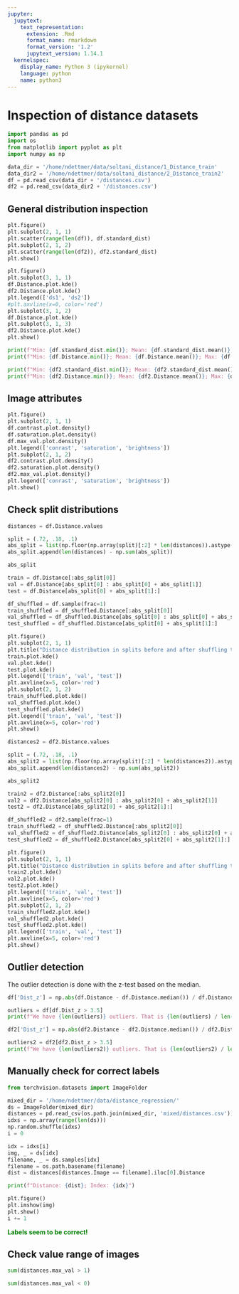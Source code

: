 ```yaml
---
jupyter:
  jupytext:
    text_representation:
      extension: .Rmd
      format_name: rmarkdown
      format_version: '1.2'
      jupytext_version: 1.14.1
  kernelspec:
    display_name: Python 3 (ipykernel)
    language: python
    name: python3
---
```


# Inspection of distance datasets

```python
import pandas as pd
import os
from matplotlib import pyplot as plt
import numpy as np
```

```python
data_dir = '/home/ndettmer/data/soltani_distance/1_Distance_train'
data_dir2 = '/home/ndettmer/data/soltani_distance/2_Distance_train2'
df = pd.read_csv(data_dir + '/distances.csv')
df2 = pd.read_csv(data_dir2 + '/distances.csv')
```

## General distribution inspection

```python
plt.figure()
plt.subplot(2, 1, 1)
plt.scatter(range(len(df)), df.standard_dist)
plt.subplot(2, 1, 2)
plt.scatter(range(len(df2)), df2.standard_dist)
plt.show()
```

```python
plt.figure()
plt.subplot(3, 1, 1)
df.Distance.plot.kde()
df2.Distance.plot.kde()
plt.legend(['ds1', 'ds2'])
#plt.axvline(x=0, color='red')
plt.subplot(3, 1, 2)
df.Distance.plot.kde()
plt.subplot(3, 1, 3)
df2.Distance.plot.kde()
plt.show()
```

```python
print(f"Min: {df.standard_dist.min()}; Mean: {df.standard_dist.mean()}; Max: {df.standard_dist.max()}")
print(f"Min: {df.Distance.min()}; Mean: {df.Distance.mean()}; Max: {df.Distance.max()}")
```

```python
print(f"Min: {df2.standard_dist.min()}; Mean: {df2.standard_dist.mean()}; Max: {df2.standard_dist.max()}")
print(f"Min: {df2.Distance.min()}; Mean: {df2.Distance.mean()}; Max: {df2.Distance.max()}")
```

## Image attributes

```python
plt.figure()
plt.subplot(2, 1, 1)
df.contrast.plot.density()
df.saturation.plot.density()
df.max_val.plot.density()
plt.legend(['conrast', 'saturation', 'brightness'])
plt.subplot(2, 1, 2)
df2.contrast.plot.density()
df2.saturation.plot.density()
df2.max_val.plot.density()
plt.legend(['conrast', 'saturation', 'brightness'])
plt.show()
```

## Check split distributions

```python
distances = df.Distance.values
```

```python
split = (.72, .18, .1)
abs_split = list(np.floor(np.array(split)[:2] * len(distances)).astype(np.int32))
abs_split.append(len(distances) - np.sum(abs_split))
```

```python
abs_split
```

```python
train = df.Distance[:abs_split[0]]
val = df.Distance[abs_split[0] : abs_split[0] + abs_split[1]]
test = df.Distance[abs_split[0] + abs_split[1]:]
```

```python
df_shuffled = df.sample(frac=1)
train_shuffled = df_shuffled.Distance[:abs_split[0]]
val_shuffled = df_shuffled.Distance[abs_split[0] : abs_split[0] + abs_split[1]]
test_shuffled = df_shuffled.Distance[abs_split[0] + abs_split[1]:]
```

```python
plt.figure()
plt.subplot(2, 1, 1)
plt.title("Distance distribution in splits before and after shuffling the whole dataset")
train.plot.kde()
val.plot.kde()
test.plot.kde()
plt.legend(['train', 'val', 'test'])
plt.axvline(x=5, color='red')
plt.subplot(2, 1, 2)
train_shuffled.plot.kde()
val_shuffled.plot.kde()
test_shuffled.plot.kde()
plt.legend(['train', 'val', 'test'])
plt.axvline(x=5, color='red')
plt.show()
```

```python
distances2 = df2.Distance.values
```

```python
split = (.72, .18, .1)
abs_split2 = list(np.floor(np.array(split)[:2] * len(distances2)).astype(np.int32))
abs_split.append(len(distances2) - np.sum(abs_split2))
```

```python
abs_split2
```

```python
train2 = df2.Distance[:abs_split2[0]]
val2 = df2.Distance[abs_split2[0] : abs_split2[0] + abs_split2[1]]
test2 = df2.Distance[abs_split2[0] + abs_split2[1]:]
```

```python
df_shuffled2 = df2.sample(frac=1)
train_shuffled2 = df_shuffled2.Distance[:abs_split2[0]]
val_shuffled2 = df_shuffled2.Distance[abs_split2[0] : abs_split2[0] + abs_split2[1]]
test_shuffled2 = df_shuffled2.Distance[abs_split2[0] + abs_split2[1]:]
```

```python
plt.figure()
plt.subplot(2, 1, 1)
plt.title("Distance distribution in splits before and after shuffling the whole dataset (2)")
train2.plot.kde()
val2.plot.kde()
test2.plot.kde()
plt.legend(['train', 'val', 'test'])
plt.axvline(x=5, color='red')
plt.subplot(2, 1, 2)
train_shuffled2.plot.kde()
val_shuffled2.plot.kde()
test_shuffled2.plot.kde()
plt.legend(['train', 'val', 'test'])
plt.axvline(x=5, color='red')
plt.show()
```

## Outlier detection
The outlier detection is done with the z-test based on the median.

```python
df['Dist_z'] = np.abs(df.Distance - df.Distance.median()) / df.Distance.std()

outliers = df[df.Dist_z > 3.5]
print(f"We have {len(outliers)} outliers. That is {len(outliers) / len(df) * 100}% of the dataset.")
```

```python
df2['Dist_z'] = np.abs(df2.Distance - df2.Distance.median()) / df2.Distance.std()

outliers2 = df2[df2.Dist_z > 3.5]
print(f"We have {len(outliers2)} outliers. That is {len(outliers2) / len(df2) * 100}% of the dataset.")
```

## Manually check for correct labels

```python
from torchvision.datasets import ImageFolder
```

```python
mixed_dir = '/home/ndettmer/data/distance_regression/'
ds = ImageFolder(mixed_dir)
distances = pd.read_csv(os.path.join(mixed_dir, 'mixed/distances.csv'))
idxs = np.array(range(len(ds)))
np.random.shuffle(idxs)
i = 0
```

```python
idx = idxs[i]
img, _ = ds[idx]
filename, _ = ds.samples[idx]
filename = os.path.basename(filename)
dist = distances[distances.Image == filename].iloc[0].Distance

print(f"Distance: {dist}; Index: {idx}")

plt.figure()
plt.imshow(img)
plt.show()
i += 1
```

<div style="color:green"><b>Labels seem to be correct!</b></div>


## Check value range of images

```python
sum(distances.max_val > 1)
```

```python
sum(distances.max_val < 0)
```

```python

```
